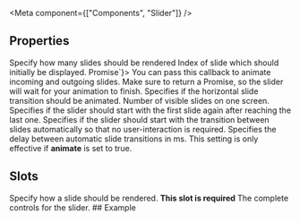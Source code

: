 
<Meta
  component={["Components", "Slider"]}
/>

## Properties

<PropsTable>
  <PropsTableRow value="slideCount" type="number" required>
    Specify how many slides should be rendered
  </PropsTableRow>
 <PropsTableRow value="initialSlideIndex" type="number" default="0">
    Index of slide which should initially be displayed.
  </PropsTableRow>
  <PropsTableRow value="handleSlideAnimation" type={`(type: "animateIn" | "animateOut", params: SliderControlParams) => Promise<void>`}>
    You can pass this callback to animate incoming and outgoing slides. Make sure to return a Promise, so the slider will wait for your animation to finish.
  </PropsTableRow>
 <PropsTableRow value="animateSlideTransition" type="boolean" default="false" >
   Specifies if the horizontal slide transition should be animated.
  </PropsTableRow>
 <PropsTableRow value="visibleElements" type="number" default="1">
    Number of visible slides on one screen. 
  </PropsTableRow>
 <PropsTableRow value="infinite" type="boolean" default="false" >
   Specifies if the slider should start with the first slide again after reaching the last one.
  </PropsTableRow>
 <PropsTableRow value="animate" type="boolean" default="false" >
   Specifies if the slider should start with the transition between slides automatically so that no user-interaction is required.
  </PropsTableRow>
  <PropsTableRow value="animationDelay" type="number" default="10000" >
    Specifies the delay between automatic slide transitions in ms.
    This setting is only effective if <strong>animate</strong> is set to true.
  </PropsTableRow>
</PropsTable>

## Slots

<SlotsTable>
  <SlotsTableRow value="slide" prop="{ index: number; params: SliderControlParams}">
    Specify how a slide should be rendered.
    <strong class="ui-block">This slot is required</strong>
  </SlotsTableRow>
  <SlotsTableRow value="controls" prop="SliderControlParams">
    The complete controls for the slider.
  </SlotsTableRow>
</SlotsTable>
## Example

<ExampleLoader example="Slider.tsx" />